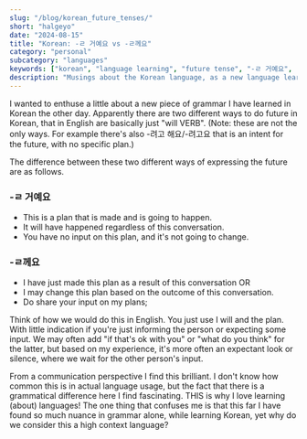 ```yaml
---
slug: "/blog/korean_future_tenses/"
short: "halgeyo"
date: "2024-08-15"
title: "Korean: -ㄹ 거예요 vs -ㄹ께요"
category: "personal"
subcategory: "languages"
keywords: ["korean", "language learning", "future tense", "-ㄹ 거예요", "ㄹ 거예요", "ㄹ께요", "-ㄹ께요", "topik"]
description: "Musings about the Korean language, as a new language learner. The future tenses -ㄹ 거예요 vs -ㄹ께요."
---
```


I wanted to enthuse a little about a new piece of grammar I have learned in Korean the other day. Apparently there are two different ways to do future in Korean, that in English are basically just "will VERB". (Note: these are not the only ways. For example there's also -려고 해요/-려고요 that is an intent for the future, with no specific plan.)

The difference between these two different ways of expressing the future are as follows.

### -ㄹ 거예요
 * This is a plan that is made and is going to happen.
 * It will have happened regardless of this conversation.
 * You have no input on this plan, and it's not going to change.

### -ㄹ께요
 * I have just made this plan as a result of this conversation OR
 * I may change this plan based on the outcome of this conversation.
 * Do share your input on my plans;


Think of how we would do this in English. You just use I will and the plan. With little indication if you're just informing the person or expecting some input. We may often add "if that's ok with you" or "what do you think" for the latter, but based on my experience, it's more often an expectant look or silence, where we wait for the other person's input.

From a communication perspective I find this brilliant. I don't know how common this is in actual language usage, but the fact that there is a grammatical difference here I find fascinating. THIS is why I love learning (about) languages! The one thing that confuses me is that this far I have found so much nuance in grammar alone, while learning Korean, yet why do we consider this a high context language? 